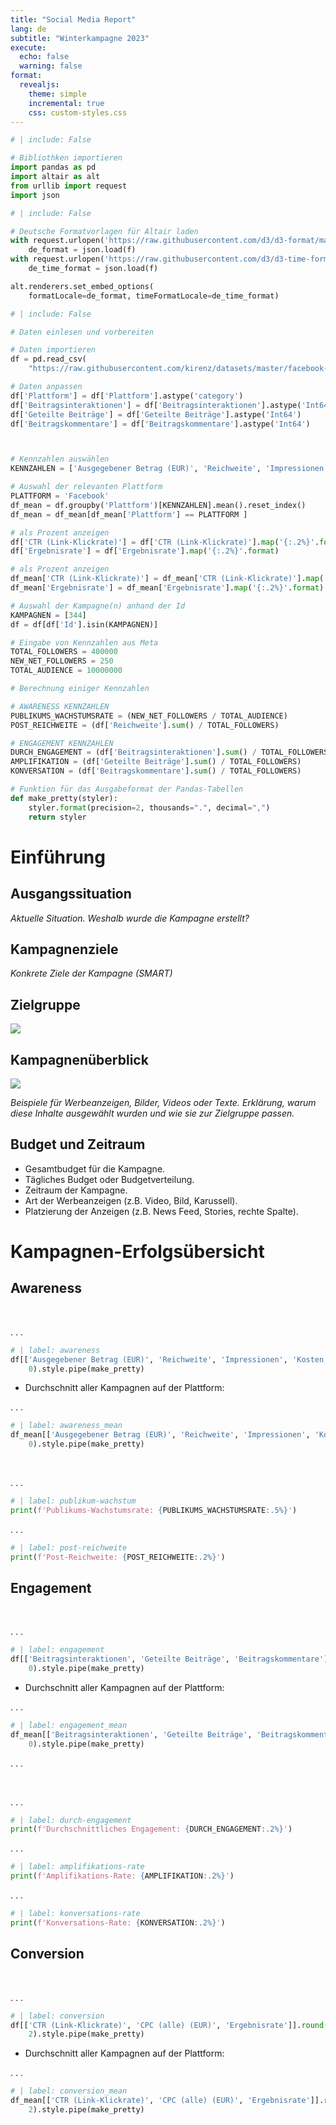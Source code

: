 ```yaml
---
title: "Social Media Report"
lang: de
subtitle: "Winterkampagne 2023"
execute:
  echo: false 
  warning: false
format:
  revealjs: 
    theme: simple
    incremental: true
    css: custom-styles.css 
---
```



```python
# | include: False

# Bibliothken importieren
import pandas as pd
import altair as alt
from urllib import request
import json
```

```python
# | include: False

# Deutsche Formatvorlagen für Altair laden
with request.urlopen('https://raw.githubusercontent.com/d3/d3-format/master/locale/de-DE.json') as f:
    de_format = json.load(f)
with request.urlopen('https://raw.githubusercontent.com/d3/d3-time-format/master/locale/de-DE.json') as f:
    de_time_format = json.load(f)

alt.renderers.set_embed_options(
    formatLocale=de_format, timeFormatLocale=de_time_format)
```


```python
# | include: False

# Daten einlesen und vorbereiten

# Daten importieren
df = pd.read_csv(
    "https://raw.githubusercontent.com/kirenz/datasets/master/facebook-ad-data.csv", decimal=',')

# Daten anpassen
df['Plattform'] = df['Plattform'].astype('category')
df['Beitragsinteraktionen'] = df['Beitragsinteraktionen'].astype('Int64')
df['Geteilte Beiträge'] = df['Geteilte Beiträge'].astype('Int64')
df['Beitragskommentare'] = df['Beitragskommentare'].astype('Int64')



# Kennzahlen auswählen
KENNZAHLEN = ['Ausgegebener Betrag (EUR)', 'Reichweite', 'Impressionen', 'Kosten pro 1.000 erreichten Personen (EUR)', 'CPM (Kosten pro 1.000 Impressionen) (EUR)', 'Beitragsinteraktionen', 'Geteilte Beiträge', 'Beitragskommentare', 'CTR (Link-Klickrate)', 'CPC (alle) (EUR)', 'Ergebnisrate' ] 

# Auswahl der relevanten Plattform 
PLATTFORM = 'Facebook'
df_mean = df.groupby('Plattform')[KENNZAHLEN].mean().reset_index()
df_mean = df_mean[df_mean['Plattform'] == PLATTFORM ]

# als Prozent anzeigen
df['CTR (Link-Klickrate)'] = df['CTR (Link-Klickrate)'].map('{:.2%}'.format)
df['Ergebnisrate'] = df['Ergebnisrate'].map('{:.2%}'.format)    

# als Prozent anzeigen
df_mean['CTR (Link-Klickrate)'] = df_mean['CTR (Link-Klickrate)'].map('{:.2%}'.format)
df_mean['Ergebnisrate'] = df_mean['Ergebnisrate'].map('{:.2%}'.format)    

# Auswahl der Kampagne(n) anhand der Id
KAMPAGNEN = [344]
df = df[df['Id'].isin(KAMPAGNEN)]

```

```python
# Eingabe von Kennzahlen aus Meta
TOTAL_FOLLOWERS = 400000
NEW_NET_FOLLOWERS = 250
TOTAL_AUDIENCE = 10000000
```

```python
# Berechnung einiger Kennzahlen

# AWARENESS KENNZAHLEN
PUBLIKUMS_WACHSTUMSRATE = (NEW_NET_FOLLOWERS / TOTAL_AUDIENCE) 
POST_REICHWEITE = (df['Reichweite'].sum() / TOTAL_FOLLOWERS) 

# ENGAGEMENT KENNZAHLEN
DURCH_ENGAGEMENT = (df['Beitragsinteraktionen'].sum() / TOTAL_FOLLOWERS) 
AMPLIFIKATION = (df['Geteilte Beiträge'].sum() / TOTAL_FOLLOWERS) 
KONVERSATION = (df['Beitragskommentare'].sum() / TOTAL_FOLLOWERS)

```


```python

# Funktion für das Ausgabeformat der Pandas-Tabellen
def make_pretty(styler):
    styler.format(precision=2, thousands=".", decimal=",")
    return styler

```

# Einführung    

## Ausgangssituation

*Aktuelle Situation. Weshalb wurde die Kampagne erstellt?* 

## Kampagnenziele

*Konkrete Ziele der Kampagne (SMART)*

## Zielgruppe

![](../images/user-persona.png)

## Kampagnenüberblick

![](../images/facebook-ad-hello.png)

*Beispiele für Werbeanzeigen, Bilder, Videos oder Texte.*
*Erklärung, warum diese Inhalte ausgewählt wurden und wie sie zur Zielgruppe passen.*


## Budget und Zeitraum

- Gesamtbudget für die Kampagne.
- Tägliches Budget oder Budgetverteilung.
- Zeitraum der Kampagne.
- Art der Werbeanzeigen (z.B. Video, Bild, Karussell).
- Platzierung der Anzeigen (z.B. News Feed, Stories, rechte Spalte).

# Kampagnen-Erfolgsübersicht


## Awareness {.smaller}

<br>

. . .

```python
# | label: awareness
df[['Ausgegebener Betrag (EUR)', 'Reichweite', 'Impressionen', 'Kosten pro 1.000 erreichten Personen (EUR)', 'CPM (Kosten pro 1.000 Impressionen) (EUR)']].round(
    0).style.pipe(make_pretty)
```




- Durchschnitt aller Kampagnen auf der Plattform:


. . .


```python
# | label: awareness_mean
df_mean[['Ausgegebener Betrag (EUR)', 'Reichweite', 'Impressionen', 'Kosten pro 1.000 erreichten Personen (EUR)', 'CPM (Kosten pro 1.000 Impressionen) (EUR)']].round(
    0).style.pipe(make_pretty)
```



<br>

. . .

```python
# | label: publikum-wachstum
print(f'Publikums-Wachstumsrate: {PUBLIKUMS_WACHSTUMSRATE:.5%}')
```

. . .

```python
# | label: post-reichweite
print(f'Post-Reichweite: {POST_REICHWEITE:.2%}')
```


## Engagement {.smaller}

<br>

. . .

```python
# | label: engagement
df[['Beitragsinteraktionen', 'Geteilte Beiträge', 'Beitragskommentare']].round(
    0).style.pipe(make_pretty)
```


- Durchschnitt aller Kampagnen auf der Plattform:


. . .


```python
# | label: engagement_mean
df_mean[['Beitragsinteraktionen', 'Geteilte Beiträge', 'Beitragskommentare']].round(
    0).style.pipe(make_pretty)
```

. . .


<br>

. . .

```python
# | label: durch-engagement
print(f'Durchschnittliches Engagement: {DURCH_ENGAGEMENT:.2%}')
```

. . .

```python
# | label: amplifikations-rate
print(f'Amplifikations-Rate: {AMPLIFIKATION:.2%}')
```

. . .

```python
# | label: konversations-rate
print(f'Konversations-Rate: {KONVERSATION:.2%}')
```


## Conversion {.smaller}

<br>

. . .

```python
# | label: conversion
df[['CTR (Link-Klickrate)', 'CPC (alle) (EUR)', 'Ergebnisrate']].round(
    2).style.pipe(make_pretty)
```


- Durchschnitt aller Kampagnen auf der Plattform:

. . .

```python
# | label: conversion_mean
df_mean[['CTR (Link-Klickrate)', 'CPC (alle) (EUR)', 'Ergebnisrate']].round(
    2).style.pipe(make_pretty)
```


<!--


```python

# chart = alt.Chart(df).mark_bar().encode(
#     x=alt.X('Reichweite').axis(
#         title="Kampagnen",
#         titleAnchor="start"),
#     y=alt.Y('Id', sort='-x').axis(title=None)
# ).properties(
#     width=850,
#     height=450
# ).configure_axis(
#     labelFontSize=16,
#     titleFontSize=20,
#     grid=False
# ).configure_view(strokeOpacity=0)

# chart

```




```python

# df.groupby('Plattform')[['Reichweite', 'Impressionen']
#                         ].sum().sort_values(by=['Reichweite'], ascending=False).round(4).style.pipe(make_pretty)


```

## Durchschnittliche Impressionen


```python

# df_mean = (
#     df.groupby("Plattform")["Impressionen"].mean().rename(
#         "mean_imp").reset_index()
# )


# chart = alt.Chart(df_mean).mark_bar().encode(
#     x=alt.X('mean_imp').axis(
#         title="Durchschnittliche Impressionen",
#         titleAnchor="start"),
#     y=alt.Y('Plattform', sort='-x').axis(title=None)
# ).properties(
#     width=850,
#     height=450
# ).configure_axis(
#     labelFontSize=16,
#     titleFontSize=20,
#     grid=False
# ).configure_view(strokeOpacity=0)

# chart

```

-->